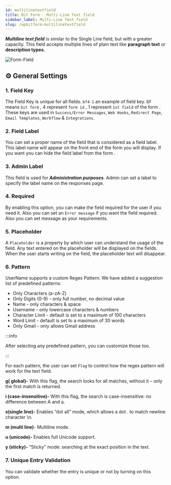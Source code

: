 ```yaml
---
id: multilinetextfield
title: Bit Form - Multi-Line Text field
sidebar_label: Multi-Line Text field
slug: /wpbitform-multilinetextfield
---
```




***Multiline text field*** is similar to the Single Line field, but with a greater capacity. This field accepts multiple lines of plain text like **paragraph text** or **description types**.

<Image
  src="Field-Types/Multiline-Text-Field-Bit-Form"
  alt="Form-Field"
  w="1900"
  h="300"
 />

## ⚙ General Settings 

### 1. Field Key
 The Field Key is unique for all fields. `bf4-1` an example of field key. bf means `bit form` , 4 represent `form id` , 1 represent `1st field` of the form . These keys are used in `Success/Error Messages`, `Web Hooks`, `Redirect Page`, `Email Templates`, `Workflow` & `Integrations`.
### 2. Field Label
 You can set a proper name of the field that is considered as a field label. This label name will appear on the front end of the form you will display. If you want you can hide the field label from the form .
### 3. Admin Label
 This field is used for ***Administration purposes***. Admin can set a label to specify the label name on the responses page. 
### 4. Required
 By enabling this option, you can make the field required for the user if you need it.  Also you can set an `Error message` if you want the field required. Also you can set message as your requirements.
### 5. Placeholder
 A `Placeholder` is a property by which user can understand the usage of the field. Any text entered on the placeholder will be displayed on the fields. When the user starts writing on the field, the placeholder text will disappear.
### 6. Pattern
UserName supports a custom Regex Pattern. We have added a suggestion list of predefined patterns:
 *  Only Characters (a-zA-Z)
 *  Only Digits (0-9) - only full number, no decimal value
 *  Name - only characters & space
 *  Username - only lowercase characters & numbers
 *  Character Limit - default is set to a maximum of 100 characters
 *  Word Limit - default is set to a maximum of 30 words
 * Only Gmail - only allows Gmail address  

:::info

After selecting any predefined pattern, you can customize those too.

:::

For each pattern, the user can set `Flag` to control how the regex pattern will work for the text field.

**g( global)-** With this flag, the search looks for all matches, without it – only the first match is returned.

**i (case-insensitive)-** With this flag, the search is case-insensitive: no difference between A and a. 

**s(single line)-** Enables “dot all” mode, which allows a dot . to match newline character \n.

**m (multi line)**- Multiline mode.

**u (unicode)-** Enables full Unicode support.

**y (sticky)-** “Sticky” mode: searching at the exact position in the text.

### 7. Unique Entry Validation
You can validate whether the entry is unique or not by turning on this option. 